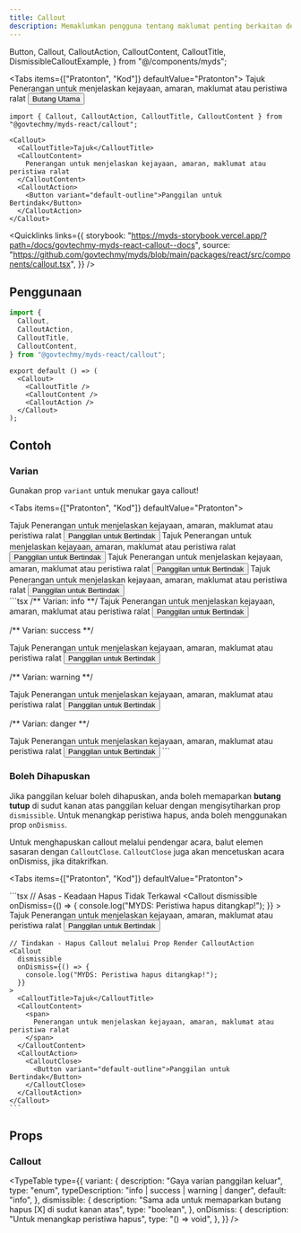 ```yaml
---
title: Callout
description: Memaklumkan pengguna tentang maklumat penting berkaitan dengan tindakan mereka di dalam Borang. Callout boleh menunjukkan kejayaan, amaran, ralat, atau memberikan maklumat tambahan bergantung pada konteks di dalam borang.
---
```


  Button,
  Callout,
  CalloutAction,
  CalloutContent,
  CalloutTitle,
  DismissibleCalloutExample,
} from "@/components/myds";

<Tabs items={["Pratonton", "Kod"]} defaultValue="Pratonton">
  <Tab value="Pratonton" className="not-prose">
  <Callout>
      <CalloutTitle>Tajuk</CalloutTitle>
      <CalloutContent>
        <span>Penerangan untuk menjelaskan kejayaan, amaran, maklumat atau peristiwa ralat</span>
      </CalloutContent>
      <CalloutAction>
        <Button variant="default-outline">Butang Utama</Button>
      </CalloutAction>
  </Callout>
  </Tab>
  <Tab value="Kod">
  ```tsx 
import { Callout, CalloutAction, CalloutTitle, CalloutContent } from "@govtechmy/myds-react/callout";

<Callout>
    <CalloutTitle>Tajuk</CalloutTitle>
    <CalloutContent>
      Penerangan untuk menjelaskan kejayaan, amaran, maklumat atau peristiwa ralat
    </CalloutContent>
    <CalloutAction>
      <Button variant="default-outline">Panggilan untuk Bertindak</Button>
    </CalloutAction>
</Callout>
```
  </Tab>
</Tabs>

<Quicklinks
  links={{
    storybook:
      "https://myds-storybook.vercel.app/?path=/docs/govtechmy-myds-react-callout--docs",
    source:
      "https://github.com/govtechmy/myds/blob/main/packages/react/src/components/callout.tsx",
  }}
/>

## Penggunaan

```ts copy title="Import"
import {
  Callout,
  CalloutAction,
  CalloutTitle,
  CalloutContent,
} from "@govtechmy/myds-react/callout";
```

```tsx copy title="Anatomi"
export default () => (
  <Callout>
    <CalloutTitle />
    <CalloutContent />
    <CalloutAction />
  </Callout>
);
```

## Contoh

### Varian

Gunakan prop `variant` untuk menukar gaya callout!

<Tabs items={["Pratonton", "Kod"]} defaultValue="Pratonton">
  <Tab value="Pratonton">
  <div className="space-y-2 not-prose">
  <Callout>
      <CalloutTitle>Tajuk</CalloutTitle>
      <CalloutContent>
        <span>Penerangan untuk menjelaskan kejayaan, amaran, maklumat atau peristiwa ralat</span>
      </CalloutContent>
      <CalloutAction>
        <Button variant="default-outline">Panggilan untuk Bertindak</Button>
      </CalloutAction>
  </Callout>
  <Callout variant="success">
    <CalloutTitle>Tajuk</CalloutTitle>
    <CalloutContent>
      <span>Penerangan untuk menjelaskan kejayaan, amaran, maklumat atau peristiwa ralat</span>
    </CalloutContent>
    <CalloutAction>
      <Button variant="default-outline">Panggilan untuk Bertindak</Button>
    </CalloutAction>
  </Callout>
  <Callout variant="warning">
    <CalloutTitle>Tajuk</CalloutTitle>
    <CalloutContent>
      <span>Penerangan untuk menjelaskan kejayaan, amaran, maklumat atau peristiwa ralat</span>
    </CalloutContent>
    <CalloutAction>
      <Button variant="default-outline">Panggilan untuk Bertindak</Button>
    </CalloutAction>
  </Callout>
  <Callout variant="danger">
    <CalloutTitle>Tajuk</CalloutTitle>
    <CalloutContent>
      <span>Penerangan untuk menjelaskan kejayaan, amaran, maklumat atau peristiwa ralat</span>
    </CalloutContent>
    <CalloutAction>
      <Button variant="default-outline">Panggilan untuk Bertindak</Button>
    </CalloutAction>
  </Callout>
  </div>
  </Tab>
  <Tab value="Kod">
```tsx 
/** Varian: info **/

<Callout variant="info">
  <CalloutTitle>Tajuk</CalloutTitle>
  <CalloutContent>
    Penerangan untuk menjelaskan kejayaan, amaran, maklumat atau peristiwa ralat
  </CalloutContent>
  <CalloutAction>
    <Button variant="default-outline">Panggilan untuk Bertindak</Button>
  </CalloutAction>
</Callout>

/** Varian: success **/

<Callout variant="success">
  <CalloutTitle>Tajuk</CalloutTitle>
  <CalloutContent>
    Penerangan untuk menjelaskan kejayaan, amaran, maklumat atau peristiwa ralat
  </CalloutContent>
  <CalloutAction>
    <Button variant="default-outline">Panggilan untuk Bertindak</Button>
  </CalloutAction>
</Callout>

/** Varian: warning **/

<Callout variant="warning">
  <CalloutTitle>Tajuk</CalloutTitle>
  <CalloutContent>
    Penerangan untuk menjelaskan kejayaan, amaran, maklumat atau peristiwa ralat
  </CalloutContent>
  <CalloutAction>
    <Button variant="default-outline">Panggilan untuk Bertindak</Button>
  </CalloutAction>
</Callout>

/** Varian: danger **/

<Callout variant="danger">
  <CalloutTitle>Tajuk</CalloutTitle>
  <CalloutContent>
    Penerangan untuk menjelaskan kejayaan, amaran, maklumat atau peristiwa ralat
  </CalloutContent>
  <CalloutAction>
    <Button variant="default-outline">Panggilan untuk Bertindak</Button>
  </CalloutAction>
</Callout>
```

  </Tab>
</Tabs>

### Boleh Dihapuskan

Jika panggilan keluar boleh dihapuskan, anda boleh memaparkan **butang tutup** di sudut kanan atas panggilan keluar dengan mengisytiharkan prop `dismissible`.
Untuk menangkap peristiwa hapus, anda boleh menggunakan prop `onDismiss`.

Untuk menghapuskan callout melalui pendengar acara, balut elemen sasaran dengan `CalloutClose`. `CalloutClose` juga akan mencetuskan acara onDismiss, jika ditakrifkan.

<Tabs items={["Pratonton", "Kod"]} defaultValue="Pratonton">
  <Tab value="Pratonton">
    <div className="not-prose space-y-2">
      <DismissibleCalloutExample
        type="basic"
        title="Asas - Keadaan Hapus Tidak Terkawal"
        description="Anda boleh menangkap peristiwa hapus menggunakan prop onDismiss. Semak konsol untuk peristiwa hapus."
      />
      <DismissibleCalloutExample
        type="action"
        title="Tindakan - Hapus Callout melalui Prop Render CalloutAction"
        description="Anda boleh memanggil peristiwa hapus secara programatik melalui mana-mana pendengar peristiwa di dalam anak CalloutAction"
      />
    </div>
  </Tab>
  <Tab value="Kod">
    ```tsx
    // Asas - Keadaan Hapus Tidak Terkawal
    <Callout
      dismissible
      onDismiss={() => {
        console.log("MYDS: Peristiwa hapus ditangkap!");
      }}
    >
      <CalloutTitle>Tajuk</CalloutTitle>
      <CalloutContent>
        <span>
          Penerangan untuk menjelaskan kejayaan, amaran, maklumat atau peristiwa ralat
        </span>
      </CalloutContent>
      <CalloutAction>
        <CalloutClose>
        <Button variant="default-outline">Panggilan untuk Bertindak</Button>
        </CalloutClose>
      </CalloutAction>
    </Callout>

    // Tindakan - Hapus Callout melalui Prop Render CalloutAction
    <Callout
      dismissible
      onDismiss={() => {
        console.log("MYDS: Peristiwa hapus ditangkap!");
      }}
    >
      <CalloutTitle>Tajuk</CalloutTitle>
      <CalloutContent>
        <span>
          Penerangan untuk menjelaskan kejayaan, amaran, maklumat atau peristiwa ralat
        </span>
      </CalloutContent>
      <CalloutAction>
        <CalloutClose>
          <Button variant="default-outline">Panggilan untuk Bertindak</Button>
        </CalloutClose>
      </CalloutAction>
    </Callout>
    ```

  </Tab>
</Tabs>

## Props

### Callout

<TypeTable
  type={{
    variant: {
      description: "Gaya varian panggilan keluar",
      type: "enum",
      typeDescription: "info | success | warning | danger",
      default: "info",
    },
    dismissible: {
      description:
        "Sama ada untuk memaparkan butang hapus [X] di sudut kanan atas",
      type: "boolean",
    },
    onDismiss: {
      description: "Untuk menangkap peristiwa hapus",
      type: "() => void",
    },
  }}
/>
